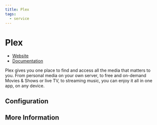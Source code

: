 ```yaml
---
title: Plex
tags:
  - service
---
```


# Plex

- [Website](https://www.plex.tv/)
- [Documentation](https://support.plex.tv/articles/)

Plex gives you one place to find and access all the media that matters to you. From personal media on your own server, to free and on-demand Movies & Shows or live TV, to streaming music, you can enjoy it all in one app, on any device.

## Configuration

## More Information
